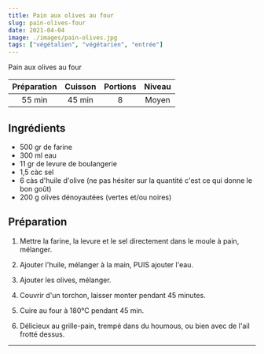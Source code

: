 ```yaml
---
title: Pain aux olives au four
slug: pain-olives-four
date: 2021-04-04
image: ./images/pain-olives.jpg
tags: ["végétalien", "végétarien", "entrée"]
---
```


<StyledParagraph>Pain aux olives au four</StyledParagraph>

| Préparation | Cuisson | Portions | Niveau |
| :-: | :-: | :-: | :-: |
| 55 min | 45 min | 8 | Moyen |

## Ingrédients
- <ListItem>500 gr de farine</ListItem>
- <ListItem>300 ml eau</ListItem>
- <ListItem>11 gr de levure de boulangerie</ListItem>
- <ListItem>1,5 càc sel</ListItem>
- <ListItem>6 càs d'huile d'olive (ne pas hésiter sur la quantité c'est ce qui donne le bon goût)</ListItem>
- <ListItem>200 g olives dénoyautées (vertes et/ou noires)</ListItem>

## Préparation

1. Mettre la farine, la levure et le sel directement dans le moule à pain, mélanger.

2. Ajouter l'huile, mélanger à la main, PUIS ajouter l'eau.

3. Ajouter les olives, mélanger.

4. Couvrir d'un torchon, laisser monter pendant 45 minutes.

5. Cuire au four à 180°C pendant 45 min.

6. Délicieux au grille-pain, trempé dans du houmous, ou bien avec de l'ail frotté dessus.

---
